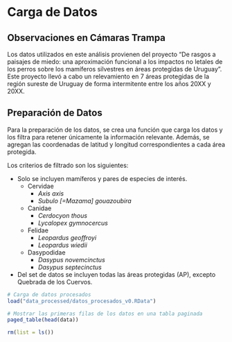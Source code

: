 # Carga de Datos

## Observaciones en Cámaras Trampa

Los datos utilizados en este análisis provienen del proyecto “De rasgos a paisajes de miedo: una aproximación funcional a los impactos no letales de los perros sobre los mamíferos silvestres en áreas protegidas de Uruguay”. Este proyecto llevó a cabo un relevamiento en 7 áreas protegidas de la región sureste de Uruguay de forma intermitente entre los años 20XX y 20XX.

## Preparación de Datos

Para la preparación de los datos, se crea una función que carga los datos y los filtra para retener únicamente la información relevante. Además, se agregan las coordenadas de latitud y longitud correspondientes a cada área protegida.

Los criterios de filtrado son los siguientes:

- Solo se incluyen mamíferos y pares de especies de interés.
  - Cervidae
    - _Axis axis_
    - _Subulo [=Mazama] gouazoubira_
  - Canidae
    - _Cerdocyon thous_
    - _Lycalopex gymnocercus_
  - Felidae
    - _Leopardus geoffroyi_
    - _Leopardus wiedii_
  - Dasypodidae
    - _Dasypus novemcinctus_
    - _Dasypus septecinctus_
- Del set de datos se incluyen todas las áreas protegidas (AP), excepto Quebrada de los Cuervos.

```r
# Carga de datos procesados
load("data_processed/datos_procesados_v0.RData")
```

```r
# Mostrar las primeras filas de los datos en una tabla paginada
paged_table(head(data))
```

```r
rm(list = ls())
```

